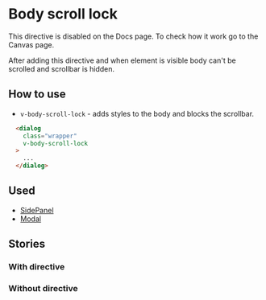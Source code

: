 
# Body scroll lock
<Alert>
  <p>This directive is disabled on the Docs page. To check how it work go to the Canvas page.</p>
</Alert>

After adding this directive and when element is visible body can't be scrolled and scrollbar is hidden.

## How to use
* `v-body-scroll-lock` - adds styles to the body and blocks the scrollbar.

```html
  <dialog
    class="wrapper"
    v-body-scroll-lock
  >
    ...
  </dialog>
```

## Used
* [SidePanel](/docs/organisms-sidepanel--terms-of-service)
* [Modal](/docs/organisms-modal--start-new-checkup)

## Stories
### With directive
<Canvas>
  <Story id="utilities-directives-body-scroll-lock--with-directive"/>
</Canvas>

### Without directive
<Canvas>
  <Story id="utilities-directives-body-scroll-lock--without-directive"/>
</Canvas>

